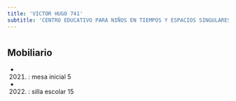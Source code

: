 ```yaml
---
title: 'VICTOR HUGO 741'
subtitle: 'CENTRO EDUCATIVO PARA NIÑOS EN TIEMPOS Y ESPACIOS SINGULARES N° 03 SEDE'
---
```


#


## Mobiliario

*  (2021) : mesa inicial 5 

*  (2022) : silla escolar 15 



